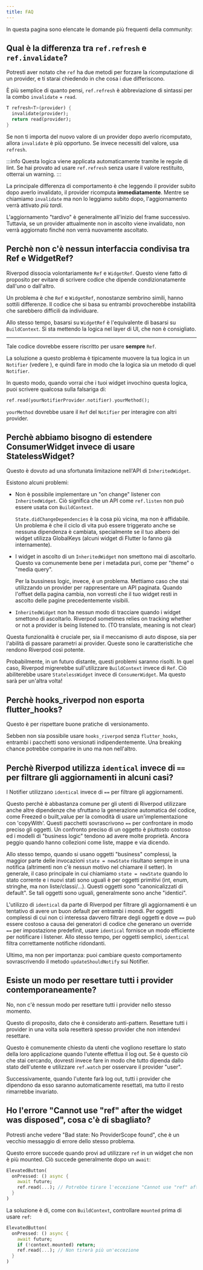 ```yaml
---
title: FAQ
---
```



In questa pagina sono elencate le domande più frequenti della community:

## Qual è la differenza tra `ref.refresh` e `ref.invalidate`?

Potresti aver notato che `ref` ha due metodi per forzare la ricomputazione di un provider,
e ti starai chiedendo in che cosa i due differiscono.

È più semplice di quanto pensi, `ref.refresh` è abbreviazione di sintassi per 
la combo `invalidate` + `read`.

```dart
T refresh<T>(provider) {
  invalidate(provider);
  return read(provider);
}
```

Se non ti importa del nuovo valore di un provider dopo averlo ricomputato, 
allora `invalidate` è più opportuno.
Se invece necessiti del valore, usa `refresh`.

:::info
Questa logica viene applicata automaticamente tramite le regole di lint.
Se hai provato ad usare `ref.refresh` senza usare il valore restituito, 
otterrai un warning.
:::

La principale differenza di comportamento è che leggendo il provider subito 
dopo averlo invalidato, il provider ricomputa **immediatamente**.
Mentre se chiamiamo `invalidate` ma non lo leggiamo subito dopo, 
l'aggiornamento verrà attivato _più tardi_.

L'aggiornamento "tardivo" è generalmente all'inizio del frame successivo.
Tuttavia, se un provider attualmente non in ascolto viene invalidato, 
non verrà aggiornato finché non verrà nuovamente ascoltato.

## Perchè non c'è nessun interfaccia condivisa tra Ref e WidgetRef?

Riverpod dissocia volontariamente `Ref` e `WidgetRef`.
Questo viene fatto di proposito per evitare di scrivere codice che dipende 
condizionatamente dall'uno o dall'altro.

Un problema è che `Ref` e `WidgetRef`, nonostanze sembrino simili,
hanno sottili differenze.
Il codice che si basa su entrambi provocherebbe instabilità che sarebbero difficili da individuare.

Allo stesso tempo, basarsi su `WidgetRef` è l'equivalente di basarsi su `BuildContext`.
Si sta mettendo la logica nel layer di UI, che non è consigliato.

---

Tale codice dovrebbe essere riscritto per usare **sempre** `Ref`.

La soluzione a questo problema è tipicamente muovere la tua logica in 
un `Notifier` (vedere <Link documentID="essentials/side_effects" />), 
e quindi fare in modo che la logica sia un metodo di quel `Notifier`.

In questo modo, quando vorrai che i tuoi widget invochino questa logica, 
puoi scrivere qualcosa sulla falsariga di:

```dart
ref.read(yourNotifierProvider.notifier).yourMethod();
```

`yourMethod` dovrebbe usare il `Ref` del `Notifier` per interagire con altri provider.

## Perchè abbiamo bisogno di estendere ConsumerWidget invece di usare StatelessWidget?

Questo è dovuto ad una sfortunata limitazione nell'API di `InheritedWidget`.

Esistono alcuni problemi:

- Non è possibile implementare un "on change" listener con `InheritedWidget`.
  Ciò significa che un API come `ref.listen` non può essere usata con `BuildContext`.

  `State.didChangeDependencies` è la cosa più vicina, ma non è affidabile.
  Un problema è che il ciclo di vita può essere triggerato anche se nessuna dipendenza è cambiata, 
  specialmente se il tuo albero dei widget utilizza GlobalKeys (alcuni widget di Flutter lo fanno già internamente).

- I widget in ascolto di un `InheritedWidget` non smettono mai di ascoltarlo.
  Questo va comunemente bene per i metadata puri, come per "theme" o "media query".

  Per la bussiness logic, invece, è un problema.
  Mettiamo caso che stai utilizzando un provider per rappresentare un API paginata.
  Quando l'offset della pagina cambia, non vorresti che il tuo widget resti in ascolto 
  delle pagine precedentemente visibili.

- `InheritedWidget` non ha nessun modo di tracciare quando i widget smettono di ascoltarlo.
  Riverpod sometimes relies on tracking whether or not a provider is being listened to. (TO translate, meaning is not clear)

Questa funzionalità è cruciale per, sia il meccanismo di auto dispose, sia per l'abilità 
di passare parametri ai provider.
Queste sono le caratteristiche che rendono Riverpod così potente.

Probabilmente, in un futuro distante, questi problemi saranno risolti. In quel caso, 
Riverpod migrerebbe sull'utilizzare `BuildContext` invece di `Ref`.
Ciò abiliterebbe usare `StatelessWidget` invece di `ConsumerWidget`.
Ma questo sarà per un'altra volta!

## Perchè hooks_riverpod non esporta flutter_hooks?

Questo è per rispettare buone pratiche di versionamento.

Sebben non sia possibile usare `hooks_riverpod` senza `flutter_hooks`, 
entrambi i pacchetti sono versionati indipendentemente. Una breaking chance potrebbe 
comparire in uno ma non nell'altro.

## Perchè Riverpod utilizza `identical` invece di `==` per filtrare gli aggiornamenti in alcuni casi?

I Notifier utilizzano `identical` invece di ``==`` per filtrare gli aggiornamenti.

Questo perchè è abbastanza comune per gli utenti di Riverpod utilizzare anche altre dipendenze 
che sfruttano la generazione automatica del codice, come Freezed o built_value per la comodità di usare 
un'implementazione con 'copyWith'.
Questi pacchetti sovrascrivono `==` per confrontare in modo preciso gli oggetti. Un confronto preciso di un oggetto 
è piuttosto costoso ed i modelli di "business logic" tendono ad avere molte proprietà. 
Ancora peggio quando hanno collezioni come liste, mappe e via dicendo.

Allo stesso tempo, quando si usano oggetti "business" complessi, la maggior parte delle invocazioni `state = newState` 
risultano sempre in una notifica (altrimenti non c'è nessun motivo nel chiamare il setter). In generale, 
il caso principale in cui chiamiamo `state = newState` quando lo stato corrente e i nuovi stati sono uguali è 
per oggetti primitivi (int, enum, stringhe, ma non liste/classi/...).
Questi oggetti sono "canonicalizzati di default". 
Se tali oggetti sono uguali, generalmente sono anche "identici".

L'utilizzo di `identical` da parte di Riverpod per filtrare gli aggiornamenti è un tentativo 
di avere un buon default per entrambi i mondi. Per oggetti complessi di cui non ci interessa davvero 
filtrare degli oggetti e dove `==` può essere costoso a causa dei generatori di codice che generano 
un override `==` per impostazione predefinit, usare `identical` fornisce un modo efficiente per notificare i listener.
Allo stesso tempo, per oggetti semplici, `identical` filtra correttamente notifiche ridondanti.

Ultimo, ma non per importanza: puoi cambiare questo comportamento sovrascrivendo il metodo 
`updateShouldNotify` sui Notifier.

## Esiste un modo per resettare tutti i provider contemporaneamente?

No, non c'è nessun modo per resettare tutti i provider nello stesso momento.

Questo di proposito, dato che è considerato anti-pattern. Resettare tutti i provider 
in una volta sola resetterà spesso provider che non intendevi resettare.

Questo è comunemente chiesto da utenti che vogliono resettare lo stato della loro applicazione 
quando l'utente effettua il log out.
Se è questo ciò che stai cercando, dovresti invece fare in modo che tutto dipenda dallo stato 
dell'utente e utilizzare `ref.watch` per osservare il provider "user".

Successivamente, quando l'utente farà log out, tutti i provider che dipendono da esso 
saranno automaticamente resettati, ma tutto il resto rimarrebbe invariato.

## Ho l'errore "Cannot use "ref" after the widget was disposed", cosa c'è di sbagliato?

Potresti anche vedere "Bad state: No ProviderScope found", che è un vecchio 
messaggio di errore dello stesso problema.

Questo errore succede quando provi ad utilizzare `ref` in un widget che non 
è più mounted. Ciò succede generalmente dopo un `await`:

```dart
ElevatedButton(
  onPressed: () async {
    await future;
    ref.read(...); // Potrebbe tirare l'eccezione "Cannot use "ref" after the widget was disposed"
  }
)
```

La soluzione è di, come con `BuildContext`, controllare `mounted` prima di usare `ref`:

```dart
ElevatedButton(
  onPressed: () async {
    await future;
    if (!context.mounted) return;
    ref.read(...); // Non tirerà più un'eccezione
  }
)
```
